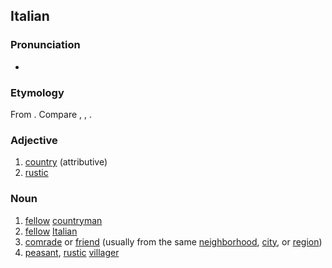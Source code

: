 ==Italian==

===Pronunciation===
* {{it-IPA|paesàno}}

===Etymology===
From {{m|it|paese}}. Compare {{cog|nap|paisano}}, {{cog|fr|paysan}}, {{cog|es|paisano}}.

===Adjective===
{{it-adj|paesan}}

# [[country]] (attributive)
# [[rustic]]

===Noun===
{{it-noun|m|f=paesana}}

# [[fellow]] [[countryman]]
# [[fellow]] [[Italian]]
# [[comrade]] or [[friend]] (usually from the same [[neighborhood]], [[city]], or [[region]])
# [[peasant]], [[rustic]] [[villager]]
